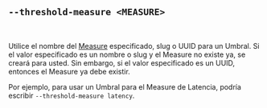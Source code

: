 ## `--threshold-measure <MEASURE>`

<br />

Utilice el nombre del [Measure][measure] especificado, slug o UUID para un Umbral.
Si el valor especificado es un nombre o slug y el Measure no existe ya, se creará para usted.
Sin embargo, si el valor especificado es un UUID, entonces el Measure ya debe existir.

Por ejemplo, para usar un Umbral para el Measure de Latencia,
podría escribir `--threshold-measure latency`.

[measure]: /es/docs/explanation/benchmarking/#measure